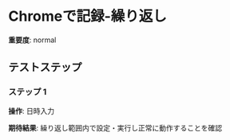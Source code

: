 # Chromeで記録-繰り返し

**重要度**: normal

## テストステップ

### ステップ 1

**操作**: 日時入力

**期待結果**:
繰り返し範囲内で設定・実行し正常に動作することを確認

